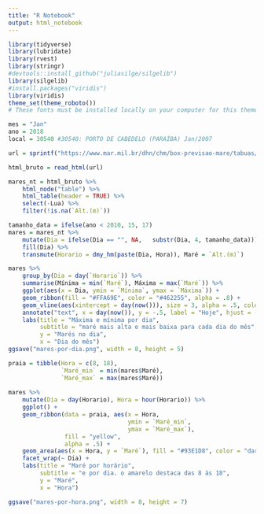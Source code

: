 ```yaml
---
title: "R Notebook"
output: html_notebook
---
```


```r
library(tidyverse)
library(lubridate)
library(rvest)
library(stringr)
#devtools::install_github("juliasilge/silgelib")
library(silgelib)
#install.packages("viridis")
library(viridis)
theme_set(theme_roboto())
# These fonts must be installed locally on your computer for this theme to work: https://fonts.google.com/specimen/Roboto+Condensed and https://fonts.google.com/specimen/Roboto. 
```


```r
mes = "Jan"
ano = 2018
local = 30540 #30540: PORTO DE CABEDELO (PARAÍBA) Jan/2007

url = sprintf("https://www.mar.mil.br/dhn/chm/box-previsao-mare/tabuas/%s%s%s.htm", local, mes, ano)

html_bruto = read_html(url)

mares_nt = html_bruto %>%  
    html_node("table") %>% 
    html_table(header = TRUE) %>% 
    select(-Lua) %>%  
    filter(!is.na(`Alt.(m)`))

tamanho_data = ifelse(ano < 2010, 15, 17)
mares = mares_nt %>% 
    mutate(Dia = ifelse(Dia == "", NA,   substr(Dia, 4, tamanho_data))) %>% 
    fill(Dia) %>% 
    transmute(Horario = dmy_hm(paste(Dia, Hora)), Maré = `Alt.(m)`)
```


```r
mares %>% 
    group_by(Dia = day(`Horario`)) %>% 
    summarise(Mínima = min(`Maré`), Máxima = max(`Maré`)) %>% 
    ggplot(aes(x = Dia, ymin = `Mínima`, ymax = `Máxima`)) + 
    geom_ribbon(fill = "#FFA69E", color = "#462255", alpha = .8) + 
    geom_vline(aes(xintercept = day(now())), size = 3, alpha = .5, color = "#462255") + 
    annotate("text", x = day(now()), y = -.5, label = "Hoje", hjust = -.2 ) +
    labs(title = "Máxima e mínima por dia", 
         subtitle = "maré mais alta e mais baixa para cada dia do mês", 
         y = "Marés no dia", 
         x = "Dia do mês")
ggsave("mares-por-dia.png", width = 8, height = 5)
```

```r
praia = tibble(Hora = c(8, 18), 
               `Maré_min` = min(mares$Maré), 
               `Maré_max` = max(mares$Maré))
    
mares %>% 
    mutate(Dia = day(Horario), Hora = hour(Horario)) %>% 
    ggplot() + 
    geom_ribbon(data = praia, aes(x = Hora, 
                                  ymin = `Maré_min`, 
                                  ymax = `Maré_max`), 
                fill = "yellow", 
                alpha = .5) +
    geom_area(aes(x = Hora, y = `Maré`), fill = "#93E1D8", color = "darkblue", alpha = .8) +
    facet_wrap(~ Dia) +
    labs(title = "Maré por horário", 
         subtitle = "e por dia. o amarelo destaca das 8 às 18", 
         y = "Maré", 
         x = "Hora")

ggsave("mares-por-hora.png", width = 8, height = 7)
```

